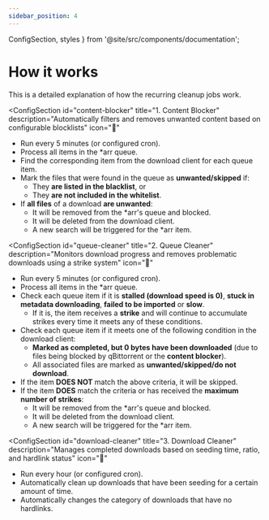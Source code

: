 ```yaml
---
sidebar_position: 4
---
```


  ConfigSection, 
  styles 
} from '@site/src/components/documentation';

# How it works

This is a detailed explanation of how the recurring cleanup jobs work.

<div className={styles.documentationPage}>

<div className={styles.section}>

<ConfigSection
  id="content-blocker"
  title="1. Content Blocker"
  description="Automatically filters and removes unwanted content based on configurable blocklists"
  icon="🚫"
>

- Run every 5 minutes (or configured cron).
- Process all items in the *arr queue.
- Find the corresponding item from the download client for each queue item.
- Mark the files that were found in the queue as **unwanted/skipped** if:
  - They **are listed in the blacklist**, or
  - They **are not included in the whitelist**.
- If **all files** of a download **are unwanted**:
  - It will be removed from the *arr's queue and blocked.
  - It will be deleted from the download client.
  - A new search will be triggered for the *arr item.

</ConfigSection>

<ConfigSection
  id="queue-cleaner"
  title="2. Queue Cleaner"
  description="Monitors download progress and removes problematic downloads using a strike system"
  icon="🧹"
>

- Run every 5 minutes (or configured cron).
- Process all items in the *arr queue.
- Check each queue item if it is **stalled (download speed is 0)**, **stuck in metadata downloading**, **failed to be imported** or **slow**.
  - If it is, the item receives a **strike** and will continue to accumulate strikes every time it meets any of these conditions.
- Check each queue item if it meets one of the following condition in the download client:
  - **Marked as completed, but 0 bytes have been downloaded** (due to files being blocked by qBittorrent or the **content blocker**).
  - All associated files are marked as **unwanted/skipped/do not download**.
- If the item **DOES NOT** match the above criteria, it will be skipped.
- If the item **DOES** match the criteria or has received the **maximum number of strikes**:
  - It will be removed from the *arr's queue and blocked.
  - It will be deleted from the download client.
  - A new search will be triggered for the *arr item.

</ConfigSection>

<ConfigSection
  id="download-cleaner"
  title="3. Download Cleaner"
  description="Manages completed downloads based on seeding time, ratio, and hardlink status"
  icon="🧽"
>

- Run every hour (or configured cron).
- Automatically clean up downloads that have been seeding for a certain amount of time.
- Automatically changes the category of downloads that have no hardlinks.

</ConfigSection>

</div>

</div>